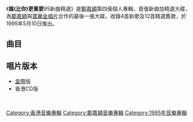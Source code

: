 {{Album infobox | <!-- See Wikipedia:WikiProject_Albums -->
|  Name        = 誰（比你）更重要（新曲加精選）
|  Type        = [[精選輯|精選輯]]
|  Artist      = [[鄭嘉穎|鄭嘉穎]]
|  Cover       =
|  Released    = 1995年5月10日
|  Recorded    = 1993年－1995年
|  Genre       = [[粵語流行音樂|粵語流行音樂]]
|  Length      =  
|  Label       = [[寶麗金|寶麗金]]
|  Number      =
|  Producer    = 見[[#曲目|曲目列表]]
|  Last album  = [[失戀心情O-A-O_(EP)|失戀心情O-A-O (EP)]] <br />（1994年9月）
|  This album  = '''誰（比你）更重要'''<br />（1995年5月10日）
|  Next album  = [[因為愛上你|因為愛上你]] <br />（1997年12月）
}}

《'''誰(比你)更重要'''95新曲精選》是[[鄭嘉穎|鄭嘉穎]]第四張個人專輯，首張新曲加精選大碟，為[[鄭嘉穎|鄭嘉穎]]與[[寶麗金唱片|寶麗金唱片]]合作的最後一張大碟。收錄4首新歌及12首精選舊歌，於1995年5月10日推出。

== 曲目 ==
{{Tracklist

| font_size = 
| total_length = 

| music_credits = yes
| lyrics_credits = yes
| arranger_credits = yes
| producer_credits = yes
| longnote_column = yes
| extra_column = 首次收錄專輯

| title1         = 誰（比你）更重要
| music1         = [[林慕德|林慕德]]
| lyrics1        = [[張美賢|張美賢]]
| arranger1      = 林慕德
| producer1      = [[方樹樑|方樹樑]]
| note1          = '''新歌'''
| longnote1      =  第一主打歌 
| extra1         = 誰（比你）更重要
| length1        = 

| title2         = 留給心愛
| music2         = [[李偲菘|李偲菘]]
| lyrics2        = [[向雪懷|向雪懷]]
| arranger2      = 方樹樑
| producer2      = 方樹樑
| note2          = '''新歌'''
| longnote2      = 第二主打歌 
| extra2         = 誰（比你）更重要
| length2        = 

| title3         = 不枉此生
| music3         = [[劉諾生|劉諾生]]
| lyrics3        = [[李敏|李敏]]
| arranger3      = 劉諾生
| producer3      = [[葉廣權|葉廣權]]
| note3          = '''新歌'''
| longnote3      = 第三主打歌<br>電影《[[香江花月夜_(1995年電影)|香江花月夜]]》插曲
| extra3         = 誰（比你）更重要
| length3        = 

| title4         = 失戀心情O-A-O		
| music4         = [[大坪直樹|大坪直樹]]
| lyrics4        = [[劉卓輝|劉卓輝]]	
| arranger4      = 雷頌德
| producer4      = 方樹樑
| note4          = 
| longnote4      = 改編自[[Selfish|Selfish]]的《O-A-O（Dear My Love）》<br>國語版本為[[張克帆|張克帆]]的《野風》
| extra4         = [[夢想國|夢想國]]
| length4        =

| title5        = 分分鐘記起
| music5        = [[鍾名揚|鍾名揚]]<br>[[陳致成|陳致成]]
| lyrics5       = [[潘偉源|潘偉源]]
| arranger5     = [[郭小霖|郭小霖]]
| producer5     = 方樹樑
| longnote5     = 改編自[[遊戲混混|遊戲混混]]的《最親愛的你》
| extra5       = [[鄭嘉穎_(專輯)|鄭嘉穎]]
| length5       = 

| title6         = 全因身邊有你
| music6         = [[玉置浩二|玉置浩二]]
| lyrics6        = [[簡寧|簡寧]]
| arranger6      = [[蘇德華|蘇德華]]
| producer6      = 方樹樑
| longnote6      = 改編自[[玉置浩二|玉置浩二]]的《元気な町》
| extra6         = [[全因身邊有你|全因身邊有你]]
| length6        = 

| title7         = 我是一個不懂傾訴的對象
| music7         = [[蔡國權|蔡國權]]
| lyrics7        = 向雪懷
| arranger7      = [[盧東尼|盧東尼]]
| producer7      = 方樹樑
| note7          = 
| longnote7      = 
| extra7         = 鄭嘉穎
| length7        = 

| title8         = 夢想國
| music8         = [[小田和正|小田和正]]
| lyrics8        = 張美賢
| arranger8      = 郭小霖
| producer8      = 方樹樑
| note8          = 
| longnote8      = 改編自小田和正的《風の坂道》
| extra8         = 夢想國
| length8        = 

| title9         = 只愛你
| music9         = [[李啟昌|李啟昌]]<br>[[泰迪羅賓|泰迪羅賓]]
| lyrics9        = 李敏
| arranger9      = [[王雙駿|王雙駿]]
| producer9      = 葉廣權
| longnote9      = 第四主打歌<br>電影《[[香江花月夜_(1995年電影)|香江花月夜]]》主題曲
| note9          = '''新歌'''
| extra9         = 誰（比你）更重要
| length9        = 

| title10         = 願望在星空那裏
| music10         = [[張兆鴻|張兆鴻]]
| lyrics10        = [[陳少琪|陳少琪]]
| arranger10      = 張兆鴻
| producer10      = 方樹樑
| note10          = 
| longnote10      =
| extra10         = 全因身邊有你
| length10        = 

| title11        = 一千個願意		
| music11        = [[許卿耀|許卿耀]]
| lyrics11       = 向雪懷
| arranger11     = 方樹樑
| producer11     = 方樹樑
| longnote11     = 改編自[[周偉傑|周偉傑]]的《下班》
| extra11        = 全因身邊有你
| length11       =  

| title12        = 曾在夢中戀愛	
| music12        = [[槙原敬之|槙原敬之]]
| lyrics12       = 向雪懷
| arranger12     = 盧東尼
| producer12     = 方樹樑
| longnote12     = 改編自[[槙原敬之|槙原敬之]]的《北風 ~君にとどきますように~》
| note12         = 
| extra12        = 鄭嘉穎
| length12       = 

| title13        = 飛出戀愛街
| music13        = [[Bard|Bard]]<br>[[Wollbeck|Wollbeck]]<br>[[Barda|Barda]]<br>[[Dornovillie_Dela_Cour|Dornovillie Dela Cour]]<br>[[Peczyn|Peczyn]]
| lyrics13       = 陳少琪
| arranger13     = 方樹樑
| producer13     = 方樹樑
| note13         = 與[[王馨平|王馨平]]、[[湯寶如|湯寶如]]合唱
| longnote13     = 改編自[[Army_Of_Lovers|Army Of Lovers]]的《La Plage De Saint Tropez》
| extra13        = 全因身邊有你
| length13       = 

| title14        = 迷失的女孩
| music14        = （傳統民歌）<br>[[周傳雄|周傳雄]]
| lyrics14       = 陳少琪
| arranger14     = 蘇德華
| producer14     = 方樹樑
| note14         = 
| longnote14     = 改編自[[周傳雄|周傳雄]]的《哈薩雅琪》<br>同曲曲目：[[陳奕_(香港)|陳奕]]的《Hasayakee》
| extra14        = 鄭嘉穎
| length14       = 

| title15        =  分開方知這是愛
| music15        = [[郭峰_(歌手)|郭峰]]
| lyrics15       = [[潘源良|潘源良]]
| arranger15     = 方樹樑
| producer15     = 方樹樑 
| longnote15     = 改編自[[陳潔儀_(新加坡)|陳潔儀]]的《不要》 
| extra15        = 夢想國
| length15       = 

| title16        = 聽話
| music16        = 方樹樑
| lyrics16       = 向雪懷
| arranger16     = 方樹樑
| producer16     = 方樹樑
| longnote16     = 
| note16         =
| extra16        = 全因身邊有你
| length16       = 
}}

== 唱片版本 ==
* [[盒帶|盒帶]]版
* 香港CD版

<br>
{{references}}
{{鄭嘉穎}}
[[Category:香港音樂專輯|Category:香港音樂專輯]]
[[Category:鄭嘉穎音樂專輯|Category:鄭嘉穎音樂專輯]]
[[Category:1995年音樂專輯|Category:1995年音樂專輯]]
